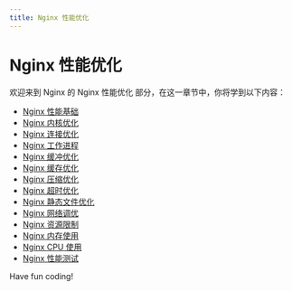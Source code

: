 ```yaml
---
title: Nginx 性能优化
---
```


# Nginx 性能优化

欢迎来到 Nginx 的 Nginx 性能优化 部分，在这一章节中，你将学到以下内容：

- [Nginx 性能基础](./0-nginx-performance-basics.mdx)
- [Nginx 内核优化](./1-nginx-kernel-optimization.mdx)
- [Nginx 连接优化](./2-nginx-connection-optimization.mdx)
- [Nginx 工作进程](./3-nginx-worker-process.mdx)
- [Nginx 缓冲优化](./4-nginx-buffer-optimization.mdx)
- [Nginx 缓存优化](./5-nginx-cache-optimization.mdx)
- [Nginx 压缩优化](./6-nginx-compression-optimization.mdx)
- [Nginx 超时优化](./7-nginx-timeout-optimization.mdx)
- [Nginx 静态文件优化](./8-nginx-static-file-optimization.mdx)
- [Nginx 网络调优](./9-nginx-network-tuning.mdx)
- [Nginx 资源限制](./10-nginx-resource-limit.mdx)
- [Nginx 内存使用](./11-nginx-memory-usage.mdx)
- [Nginx CPU 使用](./12-nginx-cpu-usage.mdx)
- [Nginx 性能测试](./13-nginx-performance-testing.mdx)

Have fun coding!